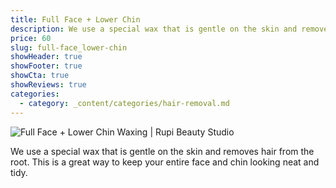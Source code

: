 ```yaml
---
title: Full Face + Lower Chin
description: We use a special wax that is gentle on the skin and removes hair from the root. This is a great way to keep your entire face and chin looking neat and tidy.
price: 60
slug: full-face_lower-chin
showHeader: true
showFooter: true
showCta: true
showReviews: true
categories:
  - category: _content/categories/hair-removal.md
---
```


![Full Face + Lower Chin Waxing | Rupi Beauty Studio](/uploads/services/wax-sheet.webp 'Full Face + Lower Chin Waxing  | Rupi Beauty Studio')

We use a special wax that is gentle on the skin and removes hair from the root. This is a great way to keep your entire face and chin looking neat and tidy.
